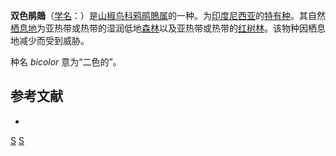 {{Speciesbox
| image = Coracina bicolor 1898.jpg
| image caption = 双色鹃鵙
| status = NT | status_system = IUCN3.1
| genus = Coracina
| species = bicolor
| authority = [[康拉德·雅各·特明克|Temminck]], 1824
}}
'''双色鹃鵙'''（[[学名|学名]]：{{lang|la|''Coracina bicolor''}}）是[[山椒鸟科|山椒鸟科]][[鸦鹃鵙属|鸦鹃鵙属]]的一种。为[[印度尼西亚|印度尼西亚]]的[[特有种|特有种]]。其自然[[栖息地|栖息地]]为亚热带或热带的湿润低地[[森林|森林]]以及亚热带或热带的[[红树林|红树林]]。该物种因栖息地减少而受到威胁。

种名 ''bicolor'' 意为“二色的”。

== 参考文献 ==
* {{IUCN2010
|assessors=BirdLife International
|year=2009
|id=146794
|title=Coracina bicolor
|version=3.1
|downloaded= 2010-10-04
}}
{{Taxonbar|from=Q1300927}}

[[Category:鸦鹃鵙属|S]]
[[Category:1824年描述的鸟类|S]]